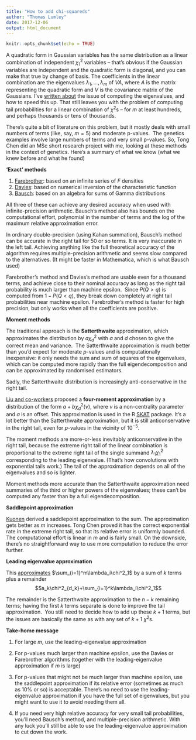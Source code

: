 ```yaml
---
title: "How to add chi-squareds"
author: "Thomas Lumley"
date: 2017-12-06
output: html_document
---
```


```r
knitr::opts_chunk$set(echo = TRUE)
```

A quadratic form in Gaussian variables has the same distribution as a linear combination of independent $\chi^2_1$ variables -- that’s obvious if the Gaussian variables are independent and the quadratic form is diagonal, and you can make that true by change of basis. The coefficients in the linear combination are the eigenvalues $\lambda_1,\dots,\lambda_m$ of $VA$, where $A$ is the matrix representing the quadratic form and $V$ is the covariance matrix of the Gaussians. I’ve [written about](https://notstatschat.netlify.com/2016/09/27/large-quadratic-forms/) the issue of computing the eigenvalues, and how to speed this up. That still leaves you with the problem of computing tail probabilities for a linear combination of $\chi^2$s -- for $m$ at least hundreds, and perhaps thousands or tens of thousands. 

There’s quite a bit of literature on this problem, but it mostly deals with small numbers of terms (like, say, $m=5$) and moderate p-values.  The genetics examples involve large numbers of terms and very small p-values. So, Tong Chen did an MSc short research project with me, looking at these methods in the context of genetics. Here’s a summary of what we know (what we knew before and what he found)

**‘Exact’ methods  
**

1.  [Farebrother](https://www.jstor.org/stable/2347721): based on an infinite series of $F$ densities  
2.  [Davies](https://www.jstor.org/stable/2346911): based on numerical inversion of the characteristic function
3.  [Bausch](https://arxiv.org/abs/1208.2691): based on an algebra for sums of Gamma distributions

All three of these can achieve any desired accuracy when used with infinite-precision arithmetic. Bausch’s method also has bounds on the computational effort, polynomial in the number of terms and the log of the maximum relative approximation error.

In ordinary double-precision (using Kahan summation), Bausch’s method can be accurate in the right tail for 50 or so terms. It is very inaccurate in the left tail. Achieving anything like the full theoretical accuracy of the algorithm requires multiple-precision arithmetic and seems slow compared to the alternatives. (It might be faster in Mathematica, which is what Bausch used)

Farebrother’s method and Davies’s method are usable even for a thousand terms, and achieve close to their nominal accuracy as long as the right tail probability is much larger than machine epsilon.  Since $P(Q>q)$ is computed from $1-P(Q<q)$, they break down completely at right tail probabilities near machine epsilon. Farebrother’s method is faster for high precision, but only works when all the coefficients are positive. 

**Moment methods**

The traditional approach is the **Satterthwaite** approximation, which approximates the distribution by $a\chi^2_d$ with $a$ and $d$ chosen to give the correct mean and variance.  The Satterthwaite approximation is much better than you’d expect for moderate $p$-values and is computationally inexpensive: it only needs the sum and sum of squares of the eigenvalues, which can be computed more rapidly than the full eigendecomposition and can be approximated by randomised estimators.

Sadly, the Satterthwaite distribution is increasingly anti-conservative in the right tail.

[Liu and co-workers](https://www.sciencedirect.com/science/article/pii/S0167947308005653) proposed a **four-moment approximation** by a distribution of the form $a+b\chi^2_d(\nu)$, where $\nu$ is a non-centrality parameter and $a$ is an offset. This approximation is used in the R [SKAT](https://www.hsph.harvard.edu/skat/) package. It’s a lot better than the Satterthwaite approximation, but it is still anticonservative in the right tail, even for $p$-values in the vicinity of $10^{-5}$.

The moment methods are more-or-less inevitably anticonservative in the right tail, because the extreme right tail of the linear combination is proportional to the extreme right tail of the single summand $\lambda_1\chi^2_1$ corresponding to the leading eigenvalue. (That’s how convolutions with exponential tails work.) The tail of the approximation depends on all of the eigenvalues and so is lighter. 

Moment methods more accurate than the Satterthwaite approximation need summaries of the third or higher powers of the eigenvalues; these can’t be computed any faster than by a full eigendecomposition.

**Saddlepoint approximation**

[Kuonen](https://www.jstor.org/stable/2673596) derived a saddlepoint approximation to the sum. The approximation gets better as $m$ increases. Tong Chen proved it has the correct exponential rate in the extreme right tail, so that its relative error is uniformly bounded. The computational effort is linear in $m$ and is fairly small. On the downside, there’s no straightforward way to use more computation to reduce the error further.

**Leading eigenvalue approximation**

This [approximates](https://www.biorxiv.org/content/early/2016/11/04/085639) $\sum_{i=1}^m\lambda_i\chi^2_1$ by a sum of $k$ terms plus a remainder  
$$a_k\chi^2_{d_k}+\sum_{i=1}^k\lambda_i\chi^2_1$$

The remainder is the Satterthwaite approximation to the $n-k$ remaining terms; having the first $k$ terms separate is done to improve the tail approximation.  You still need to decide how to add up these $k+1$ terms, but the issues are basically the same as with any set of $k+1$ $\chi^2$s.

**Take-home message**

1.  For large $m$, use the leading-eigenvalue approximation  
    
2.  For p-values much larger than machine epsilon, use the Davies or Farebrother algorithms (together with the leading-eigenvalue approximation if $m$ is large)  
    
3.  For p-values that might not be much larger than machine epsilon, use the saddlepoint approximation if its relative error (sometimes as much as 10% or so) is acceptable. There’s no need to use the leading-eigenvalue approximation if you have the full set of eigenvalues, but you might want to use it to avoid needing them all.   
    
4.  If you need very high relative accuracy for very small tail probabilities, you’ll need Bausch’s method, and multiple-precision arithmetic. With any luck you’ll still be able to use the leading-eigenvalue approximation to cut down the work.   
    